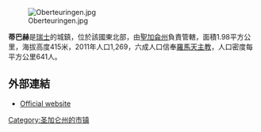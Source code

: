 [[Image:Oberteuringen.jpg|right]]

'''蒂巴赫'''是[[瑞士|瑞士]]的城鎮，位於該國東北部，由[[聖加侖州|聖加侖州]]負責管轄，面積1.98平方公里，海拔高度415米，2011年人口1,269，六成人口信奉[[羅馬天主教|羅馬天主教]]，人口密度每平方公里641人。

==外部連結==
* [http://www.tuebach.ch Official website] {{de icon}}

{{Switzerland-geo-stub}}
[[Category:圣加仑州的市镇|Category:圣加仑州的市镇]]